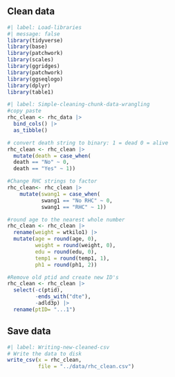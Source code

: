 ## Clean data

```r
#| label: Load-libraries
#| message: false 
library(tidyverse)
library(base)
library(patchwork)
library(scales)
library(ggridges)
library(patchwork)
library(ggseqlogo)
library(dplyr)
library(table1)

#| label: Simple-cleaning-chunk-data-wrangling
#copy paste
rhc_clean <- rhc_data |> 
  bind_cols() |> 
  as_tibble() 

# convert death string to binary: 1 = dead 0 = alive
rhc_clean <- rhc_clean |> 
  mutate(death = case_when(
  death == "No" ~ 0,
  death == "Yes" ~ 1))

#Change RHC strings to factor
rhc_clean<- rhc_clean |> 
    mutate(swang1 = case_when(
           swang1 == "No RHC" ~ 0,
           swang1 == "RHC" ~ 1))

#round age to the nearest whole number
rhc_clean <- rhc_clean |> 
  rename(weight = wtkilo1) |> 
  mutate(age = round(age, 0),
         weight = round(weight, 0),
         edu = round(edu, 0),
         temp1 = round(temp1, 1),
         ph1 = round(ph1, 2))

#Remove old ptid and create new ID's
rhc_clean <- rhc_clean |> 
  select(-c(ptid),
         -ends_with("dte"),
         -adld3p) |> 
  rename(ptID= "...1")

```

## Save data

```r
#| label: Writing-new-cleaned-csv
# Write the data to disk
write_csv(x = rhc_clean,
          file = "../data/rhc_clean.csv")

```







